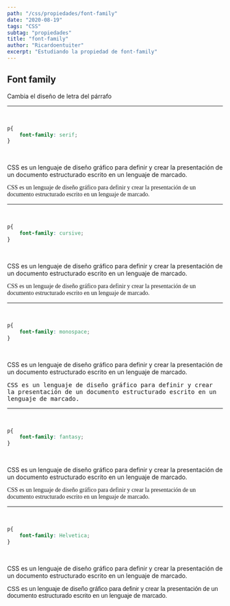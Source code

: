 ```yaml
---
path: "/css/propiedades/font-family"
date: "2020-08-19"
tags: "CSS"
subtag: "propiedades"
title: "font-family"
author: "Ricardoentuiter"
excerpt: "Estudiando la propiedad de font-family"
---
```


## Font family
Cambia el diseño de letra del párrafo

---
<br/>

```css
p{
    font-family: serif;
}
```
<br/>
<p>CSS es un lenguaje de diseño gráfico para definir y crear la presentación de un documento estructurado escrito en un lenguaje de marcado.</p>
<p style="font-family: serif">CSS es un lenguaje de diseño gráfico para definir y crear la presentación de un documento estructurado escrito en un lenguaje de marcado.</p>

---
<br/>

```css
p{
    font-family: cursive;
}
```
<br/>
<p>CSS es un lenguaje de diseño gráfico para definir y crear la presentación de un documento estructurado escrito en un lenguaje de marcado.</p>
<p style="font-family: cursive">CSS es un lenguaje de diseño gráfico para definir y crear la presentación de un documento estructurado escrito en un lenguaje de marcado.</p>

---
<br/>

```css
p{
    font-family: monospace;
}
```
<br/>
<p>CSS es un lenguaje de diseño gráfico para definir y crear la presentación de un documento estructurado escrito en un lenguaje de marcado.</p>
<p style="font-family: monospace">CSS es un lenguaje de diseño gráfico para definir y crear la presentación de un documento estructurado escrito en un lenguaje de marcado.</p>

---
<br/>

```css
p{
    font-family: fantasy;
}
```
<br/>
<p>CSS es un lenguaje de diseño gráfico para definir y crear la presentación de un documento estructurado escrito en un lenguaje de marcado.</p>
<p style="font-family: fantasy">CSS es un lenguaje de diseño gráfico para definir y crear la presentación de un documento estructurado escrito en un lenguaje de marcado.</p>


---
<br/>

```css
p{
    font-family: Helvetica;
}
```
<br/>
<p>CSS es un lenguaje de diseño gráfico para definir y crear la presentación de un documento estructurado escrito en un lenguaje de marcado.</p>
<p style="font-family: Helvetica">CSS es un lenguaje de diseño gráfico para definir y crear la presentación de un documento estructurado escrito en un lenguaje de marcado.</p>